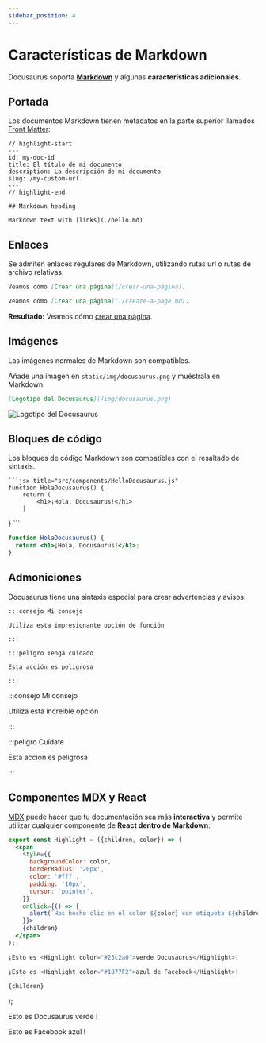 ```yaml
---
sidebar_position: 4
---
```


# Características de Markdown

Docusaurus soporta **[Markdown](https://daringfireball.net/projects/markdown/syntax)** y algunas **características adicionales**.

## Portada

Los documentos Markdown tienen metadatos en la parte superior llamados [Front Matter](https://jekyllrb.com/docs/front-matter/):

```text title="my-doc.md"
// highlight-start
---
id: my-doc-id
title: El título de mi documento
description: La descripción de mi documento
slug: /my-custom-url
---
// highlight-end

## Markdown heading

Markdown text with [links](./hello.md)
```

## Enlaces

Se admiten enlaces regulares de Markdown, utilizando rutas url o rutas de archivo relativas.

```md
Veamos cómo [Crear una página](/crear-una-página).
```

```md
Veamos cómo [Crear una página](./create-a-page.md).
```

**Resultado:** Veamos cómo [crear una página](./create-a-page.md).

## Imágenes

Las imágenes normales de Markdown son compatibles.

Añade una imagen en `static/img/docusaurus.png` y muéstrala en Markdown:

```md
[Logotipo del Docusaurus](/img/docusaurus.png)
```

![Logotipo del Docusaurus](/img/docusaurus.png)

## Bloques de código

Los bloques de código Markdown son compatibles con el resaltado de sintaxis.

    ```jsx title="src/components/HelloDocusaurus.js"
    function HolaDocusaurus() {
        return (
            <h1>¡Hola, Docusaurus!</h1>
        )
}
    ```

```jsx title="src/components/HelloDocusaurus.js"
function HolaDocusaurus() {
  return <h1>¡Hola, Docusaurus!</h1>;
}
```

## Admoniciones

Docusaurus tiene una sintaxis especial para crear advertencias y avisos:

    :::consejo Mi consejo
    
    Utiliza esta impresionante opción de función
    
    :::
    
    :::peligro Tenga cuidado
    
    Esta acción es peligrosa
    
    :::

:::consejo Mi consejo

Utiliza esta increíble opción

:::

:::peligro Cuídate

Esta acción es peligrosa

:::

## Componentes MDX y React

[MDX](https://mdxjs.com/) puede hacer que tu documentación sea más **interactiva** y permite utilizar cualquier componente de **React dentro de Markdown**:

```jsx
export const Highlight = ({children, color}) => (
  <span
    style={{
      backgroundColor: color,
      borderRadius: '20px',
      color: '#fff',
      padding: '10px',
      cursor: 'pointer',
    }}
    onClick={() => {
      alert(`Has hecho clic en el color ${color} con etiqueta ${children}`)
    }}>
    {children}
  </span>
);

¡Esto es <Highlight color="#25c2a0">verde Docusaurus</Highlight>!

¡Esto es <Highlight color="#1877F2">azul de Facebook</Highlight>!
```

    {children}
  </span> );

Esto es <Highlight color="#25c2a0">Docusaurus verde</Highlight> !

Esto es <Highlight color="#1877F2">Facebook azul</Highlight> !
